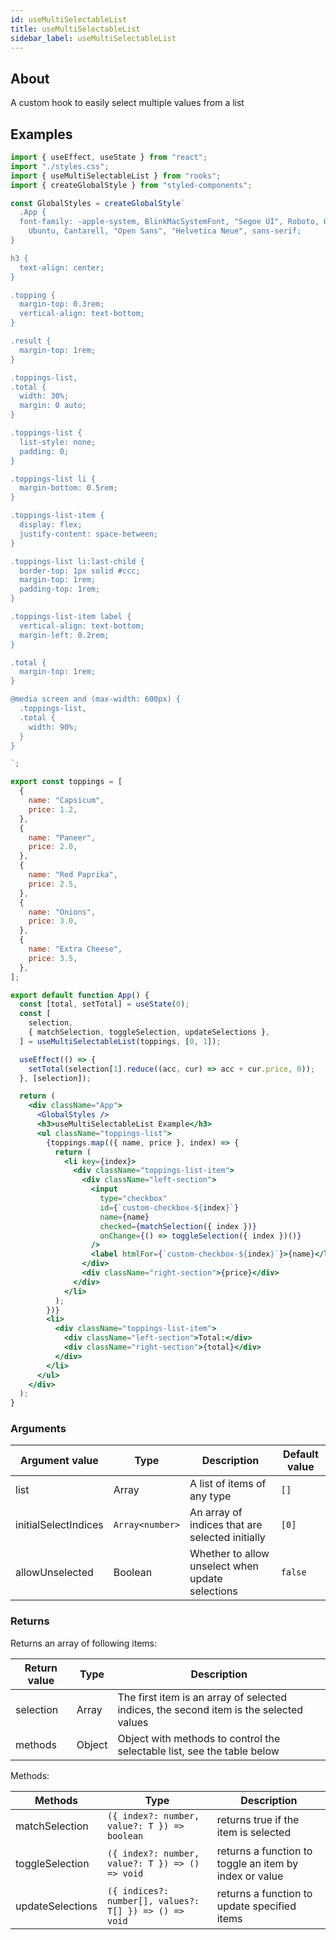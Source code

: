 ```yaml
---
id: useMultiSelectableList
title: useMultiSelectableList
sidebar_label: useMultiSelectableList
---
```


## About

A custom hook to easily select multiple values from a list

[//]: # "Main"

## Examples

```jsx
import { useEffect, useState } from "react";
import "./styles.css";
import { useMultiSelectableList } from "rooks";
import { createGlobalStyle } from "styled-components";

const GlobalStyles = createGlobalStyle`
  .App {
  font-family: -apple-system, BlinkMacSystemFont, "Segoe UI", Roboto, Oxygen,
    Ubuntu, Cantarell, "Open Sans", "Helvetica Neue", sans-serif;
}

h3 {
  text-align: center;
}

.topping {
  margin-top: 0.3rem;
  vertical-align: text-bottom;
}

.result {
  margin-top: 1rem;
}

.toppings-list,
.total {
  width: 30%;
  margin: 0 auto;
}

.toppings-list {
  list-style: none;
  padding: 0;
}

.toppings-list li {
  margin-bottom: 0.5rem;
}

.toppings-list-item {
  display: flex;
  justify-content: space-between;
}

.toppings-list li:last-child {
  border-top: 1px solid #ccc;
  margin-top: 1rem;
  padding-top: 1rem;
}

.toppings-list-item label {
  vertical-align: text-bottom;
  margin-left: 0.2rem;
}

.total {
  margin-top: 1rem;
}

@media screen and (max-width: 600px) {
  .toppings-list,
  .total {
    width: 90%;
  }
}

`;

export const toppings = [
  {
    name: "Capsicum",
    price: 1.2,
  },
  {
    name: "Paneer",
    price: 2.0,
  },
  {
    name: "Red Paprika",
    price: 2.5,
  },
  {
    name: "Onions",
    price: 3.0,
  },
  {
    name: "Extra Cheese",
    price: 3.5,
  },
];

export default function App() {
  const [total, setTotal] = useState(0);
  const [
    selection,
    { matchSelection, toggleSelection, updateSelections },
  ] = useMultiSelectableList(toppings, [0, 1]);

  useEffect(() => {
    setTotal(selection[1].reduce((acc, cur) => acc + cur.price, 0));
  }, [selection]);

  return (
    <div className="App">
      <GlobalStyles />
      <h3>useMultiSelectableList Example</h3>
      <ul className="toppings-list">
        {toppings.map(({ name, price }, index) => {
          return (
            <li key={index}>
              <div className="toppings-list-item">
                <div className="left-section">
                  <input
                    type="checkbox"
                    id={`custom-checkbox-${index}`}
                    name={name}
                    checked={matchSelection({ index })}
                    onChange={() => toggleSelection({ index })()}
                  />
                  <label htmlFor={`custom-checkbox-${index}`}>{name}</label>
                </div>
                <div className="right-section">{price}</div>
              </div>
            </li>
          );
        })}
        <li>
          <div className="toppings-list-item">
            <div className="left-section">Total:</div>
            <div className="right-section">{total}</div>
          </div>
        </li>
      </ul>
    </div>
  );
}
```

### Arguments

| Argument value       | Type            | Description                                      | Default value |
| -------------------- | --------------- | ------------------------------------------------ | ------------- |
| list                 | Array           | A list of items of any type                      | `[]`          |
| initialSelectIndices | `Array<number>` | An array of indices that are selected initially  | `[0]`         |
| allowUnselected      | Boolean         | Whether to allow unselect when update selections | `false`       |

### Returns

Returns an array of following items:

| Return value | Type   | Description                                                                            |
| ------------ | ------ | -------------------------------------------------------------------------------------- |
| selection    | Array  | The first item is an array of selected indices, the second item is the selected values |
| methods      | Object | Object with methods to control the selectable list, see the table below                |

Methods:

| Methods          | Type                                                   | Description                                            |
| ---------------- | ------------------------------------------------------ | ------------------------------------------------------ |
| matchSelection   | `({ index?: number, value?: T }) => boolean`           | returns true if the item is selected                   |
| toggleSelection  | `({ index?: number, value?: T }) => () => void`        | returns a function to toggle an item by index or value |
| updateSelections | `({ indices?: number[], values?: T[] }) => () => void` | returns a function to update specified items           |
